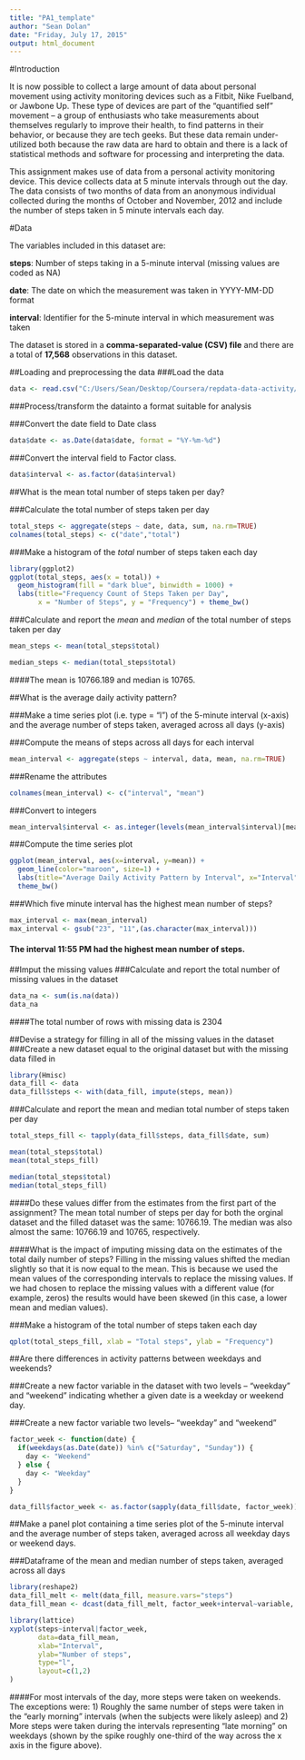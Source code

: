 ```yaml
---
title: "PA1_template"
author: "Sean Dolan"
date: "Friday, July 17, 2015"
output: html_document
---
```


#Introduction

It is now possible to collect a large amount of data about personal movement using activity monitoring devices such as a Fitbit, Nike Fuelband, or Jawbone Up. These type of devices are part of the “quantified self” movement – a group of enthusiasts who take measurements about themselves regularly to improve their health, to find patterns in their behavior, or because they are tech geeks. But these data remain under-utilized both because the raw data are hard to obtain and there is a lack of statistical methods and software for processing and interpreting the data.

This assignment makes use of data from a personal activity monitoring device. This device collects data at 5 minute intervals through out the day. The data consists of two months of data from an anonymous individual collected during the months of October and November, 2012 and include the number of steps taken in 5 minute intervals each day.

#Data

The variables included in this dataset are:

**steps**: Number of steps taking in a 5-minute interval (missing values are coded as NA)

**date**: The date on which the measurement was taken in YYYY-MM-DD format

**interval**: Identifier for the 5-minute interval in which measurement was taken

The dataset is stored in a **comma-separated-value (CSV) file** and there are a total of **17,568** observations in this dataset.


##Loading and preprocessing the data
###Load the data

```r
data <- read.csv("C:/Users/Sean/Desktop/Coursera/repdata-data-activity/activity.csv")
```

###Process/transform the datainto a format suitable for analysis

###Convert the date field to Date class  

```r
data$date <- as.Date(data$date, format = "%Y-%m-%d")
```

###Convert the interval field to Factor class.

```r
data$interval <- as.factor(data$interval)
```

##What is the mean total number of steps taken per day?

###Calculate the total number of steps taken per day

```r
total_steps <- aggregate(steps ~ date, data, sum, na.rm=TRUE)
colnames(total_steps) <- c("date","total")
```

###Make a histogram of the *total* number of steps taken each day

```r
library(ggplot2)
ggplot(total_steps, aes(x = total)) + 
  geom_histogram(fill = "dark blue", binwidth = 1000) + 
  labs(title="Frequency Count of Steps Taken per Day", 
       x = "Number of Steps", y = "Frequency") + theme_bw() 
```

###Calculate and report the *mean* and *median* of the total number of steps taken per day

```r
mean_steps <- mean(total_steps$total)
```

```r
median_steps <- median(total_steps$total)
```

####The mean is 10766.189 and median is 10765.

##What is the average daily activity pattern?

###Make a time series plot (i.e. type = "l") of the 5-minute interval (x-axis) and the average number of steps taken, averaged across all days (y-axis)

###Compute the means of steps across all days for each interval

```r
mean_interval <- aggregate(steps ~ interval, data, mean, na.rm=TRUE)
```

###Rename the attributes

```r
colnames(mean_interval) <- c("interval", "mean")
```

###Convert to integers 

```r
mean_interval$interval <- as.integer(levels(mean_interval$interval)[mean_interval$interval])
```

###Compute the time series plot

```r
ggplot(mean_interval, aes(x=interval, y=mean)) +   
  geom_line(color="maroon", size=1) +  
  labs(title="Average Daily Activity Pattern by Interval", x="Interval", y="Number of Steps") +  
  theme_bw()
```

###Which five minute interval has the highest mean number of steps?

```r
max_interval <- max(mean_interval)
max_interval <- gsub("23", "11",(as.character(max_interval)))
```

#### The interval 11:55 PM had the highest mean number of steps.

##Imput the missing values
###Calculate and report the total number of missing values in the dataset 

```r
data_na <- sum(is.na(data))
data_na
```

####The total number of rows with missing data is 2304

##Devise a strategy for filling in all of the missing values in the dataset
###Create a new dataset equal to the original dataset but with the missing data filled in

```r
library(Hmisc)
data_fill <- data
data_fill$steps <- with(data_fill, impute(steps, mean))
```

###Calculate and report the mean and median total number of steps taken per day 

```r
total_steps_fill <- tapply(data_fill$steps, data_fill$date, sum)

mean(total_steps$total)
mean(total_steps_fill)

median(total_steps$total)
median(total_steps_fill)
```

####Do these values differ from the estimates from the first part of the assignment? 
The mean total number of steps per day for both the orginal dataset and the filled dataset
was the same: 10766.19.  The median was also almost the same: 10766.19 and 10765, respectively.

####What is the impact of imputing missing data on the estimates of the total daily number of steps?
Filling in the missing values shifted the median slightly so that it is now equal to the mean.  This is because we used the mean values of the corresponding intervals to replace the missing values. If we had chosen to replace the missing values with a different value (for example, zeros) the results would have been skewed (in this case, a lower mean and median values).

###Make a histogram of the total number of steps taken each day
```r
qplot(total_steps_fill, xlab = "Total steps", ylab = "Frequency")
```

##Are there differences in activity patterns between weekdays and weekends?

###Create a new factor variable in the dataset with two levels – “weekday” and “weekend” indicating whether a given date is a weekday or weekend day.

###Create a new factor variable two levels– “weekday” and “weekend”

```r
factor_week <- function(date) {
  if(weekdays(as.Date(date)) %in% c("Saturday", "Sunday")) {
    day <- "Weekend"
  } else {
    day <- "Weekday"
  }
}

data_fill$factor_week <- as.factor(sapply(data_fill$date, factor_week))
```

##Make a panel plot containing a time series plot of the 5-minute interval and the average number of steps taken, averaged across all weekday days or weekend days. 

###Dataframe of the mean and median number of steps taken, averaged across all days

```r
library(reshape2)
data_fill_melt <- melt(data_fill, measure.vars="steps")
data_fill_mean <- dcast(data_fill_melt, factor_week+interval~variable, mean)
```

```r
library(lattice)
xyplot(steps~interval|factor_week,
       data=data_fill_mean,
       xlab="Interval",
       ylab="Number of steps",
       type="l",
       layout=c(1,2)
)
```

####For most intervals of the day, more steps were taken on weekends. The exceptions were: 1) Roughly the same number of steps were taken in the "early morning" intervals (when the subjects were likely asleep) and 2) More steps were taken during the intervals representing "late morning" on weekdays (shown by the spike roughly one-third of the way across the x axis in the figure above).


